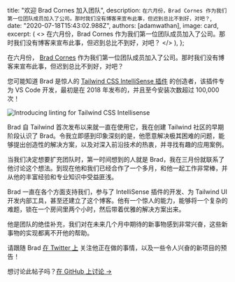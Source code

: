 
  title: "欢迎 Brad Cornes 加入团队",
  description: `在六月份，Brad Cornes 作为我们第一位团队成员加入了公司。那时我们没有博客来宣布此事，但迟到总比不到好，对吧？`,
  date: "2020-07-18T15:43:02.988Z",
  authors: [adamwathan],
  image: card,
  excerpt: (
    <>
      在六月份，<Link href="https://twitter.com/bradlc">Brad Cornes</Link> 作为我们第一位团队成员加入了公司。那时我们没有博客来宣布此事，但迟到总比不到好，对吧？
    </>
  ),
};

在六月份， [Brad Cornes](https://twitter.com/bradlc) 作为我们第一位团队成员加入了公司。那时我们没有博客来宣布此事，但迟到总比不到好，对吧？

您可能知道 Brad 是惊人的 [Tailwind CSS IntelliSense 插件](https://marketplace.visualstudio.com/items?itemName=bradlc.vscode-tailwindcss) 的创造者，该插件专为 VS Code 开发，最初是在 2018 年发布的，并且至今安装次数超过 100,000 次！

<Image alt="Introducing linting for Tailwind CSS Intellisense" src={image} />

Brad 自 Tailwind 首次发布以来就一直在使用它，我在创建 Tailwind 社区的早期阶段认识了 Brad。令我立即感到印象深刻的是，他愿意解决极其困难的问题，能够提出创造性的解决方案，以及对深入前沿技术的热衷，并寻找有趣的应用案例。

当我们决定想要扩充团队时，第一时间想到的人就是 Brad，我在三月份就联系了他讨论这个想法。到现在他和我们已经合作了一个多月，和他一起工作非常棒，并从他的丰富经验和专业知识中受益匪浅。

Brad 一直在各个方面支持我们，参与了 IntelliSense 插件的开发、为 Tailwind UI 开发内部工具，甚至还建立了这个博客。他有一个惊人的能力，能够将一个复杂的难题，锁在一个房间里两个小时，然后带着优雅的解决方案出来。

他是团队的绝佳补充，我们对在未来几个月中期待的新事物感到非常兴奋，这些新事物的实现都离不开他的帮助。

请跟随 Brad [在 Twitter 上](https://twitter.com/bradlc) 关注他正在做的事情，以及一些令人兴奋的新项目的预告！

想讨论此帖子吗？<a href="https://github.com/tailwindcss/tailwindcss/discussions/2040">在 GitHub 上讨论 →</a>
